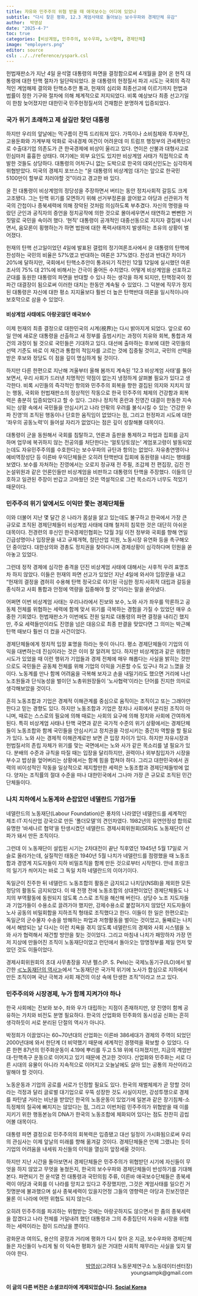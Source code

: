 ```yaml
---
title: 자유와 민주주의 위협 받을 때 애국보수는 어디에 있었나
subtitle: "다시 찾은 평화, 12.3 계엄사태로 돌아보는 보수우파와 경제단체 유감"
author:  박영삼
date: "2025-4-7"
toc: true
categories: [비상계엄, 민주주의, 보수우파, 노사협력, 경제단체]
image: "employers.png"
editor: source
csl: ../../reference/yspark.csl
---
```


헌법재판소가 지난 4일 윤석열 대통령의 파면을 결정함으로써 4개월을 끌어 온 현직 대통령에 대한 탄핵 절차가 일단락되었다. 윤 대통령의 헌정질서 파괴 시도는 국회의 즉각적인 계엄해제 결의와 탄핵소추안 통과, 헌재의 심리와 최종선고에 이르기까지 헌법과 법률이 정한 기구와 절차에 의해 체계적으로 저지되었다. 비록 예상보다 최종 선고기일이 한참 늦어졌지만 대한민국 민주헌정질서의 건재함은 분명하게 입증되었다.

### 국가 위기 초래하고 제 살길만 찾던 대통령

하지만 우리의 앞날에는 먹구름이 잔뜩 드리워져 있다. 가뜩이나 소비침체와 투자부진, 고용둔화와 가계부채 악화로 국내경제 여건이 어려운데 미 트럼프 행정부의 관세폭탄으로 수출대기업 의존도가 큰 한국경제에 비상이 울리고 있다. 연이은 산불과 대형사고로 민심마저 흉흉한 상태다. 여기에는 외부 요인도 있지만 비상계엄 사태가 직접적으로 촉발한 것들도 상당하다. 대통령의 어처구니 없는 도박으로 한국의 대외신인도는 심각하게 위협받았다. 미국의 경제지 포브스는 “윤 대통령의 비상계엄 대가는 앞으로 한국민 5100만이 할부로 치러야할 것”이라고 경고한 바 있다.

윤 전 대통령이 비상계엄의 정당성을 주장하면서 버티는 동안 정치사회적 갈등도 크게 고조됐다. 그는 탄핵 위기를 모면하기 위해 선거부정론을 끌어왔고 야당과 선관위가 적국의 간첩이나 종북세력에 의해 장악된 것처럼 의심하도록 부추겼다. 자신의 명령을 따랐던 군인과 공직자의 증언을 정치공작에 의한 것으로 몰아세우면서 태연하고 뻔뻔한 거짓말로 국민을 속이려 했다. ‘현직’ 대통령이 공개적인 대중선동으로 지지자 결집에 나서면서, 음모론이 횡행하는가 하면 법원에 대한 폭력사태까지 발생하는 초유의 상황이 벌어졌다.

헌재의 탄핵 선고일이었던 4일에 발표된 갤럽의 정기여론조사에서 윤 대통령의 탄핵에 찬성하는 국민의 비율은 57%였고 반대하는 여론은 37%였다. 찬성과 반대간 차이가 20%에 달하지만, 국회에서 탄핵소추안이 통과되기 직전인 12월 12일에 실시했던 여론조사의 75% 대 21%에 비해서는 간극이 줄어든 수치였다. 어떻게 비상계엄을 선포하고 군대를 동원한 대통령의 파면을 반대할 수 있나 하는 생각을 하게 되지만, 탄핵정국이 정파간 대결장이 됨으로써 이러한 대치는 한동안 계속될 수 있었다. 그 덕분에 직무가 정지된 대통령은 자신에 대한 평소 지지율보다 훨씬 더 높은 탄핵반대 여론을 일시적이나마 보호막으로 삼을 수 있었다.

#### 비상계엄 사태에도 아랑곳않던 애국보수

이제 헌재의 최종 결정으로 대한민국의 시계(視界)는 다시 밝아지게 되었다. 앞으로 60일 안에 새로운 대통령을 선출하고 새 정부를 출범시키는 과정이 치유와 회복, 통합과 재건의 과정이 될 것으로 국민들은 기대하고 있다. 대선에 출마하는 후보에 대한 국민들의 선택 기준도 바로 이 재건과 통합의 적임자를 고르는 것에 집중될 것이고, 국민의 선택을 받은 후보와 정당도 이 점을 깊이 명심하게 될 것이다.

하지만 다른 한편으로 지난해 겨울부터 올해 봄까지 계속된 ‘12.3 비상계엄 사태’를 돌아보면서, 우리 사회가 드러낸 치명적인 약점이 없는지 냉정하게 살펴볼 필요가 있다고 생각한다. 비록 시민들의 즉각적인 항의와 민주주의 회복을 향한 결집된 의지와 지치지 않는 행동, 국회와 헌법재판소의 정상적인 작동으로 한국 민주주의 체제의 건강함과 회복력은 충분히 입증되었다고 할 수 있다. 그러나 정치적 혼란과 진영간 대결이 한동한 지속되는 상황 속에서 국민들을 안심시키고 나라 안팎의 우려를 불식시킬 수 있는 ‘건강한 우파 진영’의 조직된 행동이나 단호한 움직임이 없었다는 점, 그리고 헌정파괴 시도에 대한 ‘좌우의 공동노력’이 들어설 자리가 없었다는 점은 깊이 성찰해볼 대목이다.

대통령이 군을 동원해서 국회를 침탈하고, 언론과 출판을 통제하고 파업과 집회를 금지하며 업무에 복귀하지 않는 전공의를 처단한다는 ‘얼토당토않는’ 계엄포고령이 발동되었는데도 자유민주주의를 수호한다는 보수우파의 규탄과 항의는 없었다. 자유총연맹이나 예비역장성단 등 이른바 우익단체들은 오히려 탄핵반대 집회에 동원령을 내리는 행태를 보였다. 보수를 자처하는 진영에서는 오로지 정규재 전 주필, 조갑제 전 편집장, 김진 전 논설위원과 같은 언론인들만 비상계엄을 비판하고 대통령의 탄핵을 주장했다. 이들의 단호하고 일관된 주장이 반갑고 고마웠던 것은 역설적으로 그런 목소리가 너무도 적었기 때문이다.

### 민주주의 위기 앞에서도 이익만 쫓는 경제단체들

이와 더불어 지난 몇 달간 온 나라가 몸살을 앓고 있는데도 불구하고 한국에서 가장 큰 규모로 조직된 경제단체들이 비상계엄 사태에 대해 철저히 침묵한 것은 대단히 아쉬운 대목이다. 전경련의 후신인 한국경제인협회는 12월 3일 이전 정부와 국회를 향해 연일 긴급성명이나 입장문을 내고 규제개혁, 첨단산업 지원, 노동시장 유연화 등을 촉구해오던 중이었다. 대한상의와 경총도 정치권을 찾아다니며 경제상황이 심각하다며 민원을 쏟아놓고 있었다.

그런데 정작 경제에 심각한 충격을 던진 비상계엄 사태에 대해서는 사후적 우려 표명조차 하지 않았다. 이들은 헌재의 파면 선고가 있었던 지난 4일에 와서야 입장문을 내고 “헌재의 결정을 겸허히 수용해 탄핵 정국으로 야기된 극심한 정치·사회적 대립과 갈등을 종식하고 사회 통합과 안정에 역량을 집중해야 할 것”이라는 말을 쏟아냈다.

어쩌면 이번 비상계엄 사태는 우리나라에서 진보와 보수, 노와 사가 좌우를 막론하고 공동체 전체를 위협하는 세력에 함께 맞서 위기를 극복하는 경험을 가질 수 있었던 매우 소중한 기회였다. 헌법재판소가 이번에도 전원 일치로 대통령의 파면 결정을 내리긴 했지만, 주요 세력들만이라도 진영을 넘은 대응으로 최종 판결을 맞았다면 그 의미는 박근혜 탄핵 때보다 훨씬 더 컸을 사건이었다.

경제단체들에게 정치적 입장 표명을 하라는 뜻이 아니다. 평소 경제단체들이 기업의 이익을 대변하는데 진심이라는 것은 이미 잘 알려져 있다. 하지만 비상계엄과 같은 위험한 시도가 있었을 때 이런 행위가 기업들과 경제 전체에 매우 해롭다는 사실을 밝히는 것만으로도 국민들은 공동체 전체를 위해 기업의 이익을 거론할 수도 있구나 하고 느꼈을 것이다. 노동계를 만나 함께 어려움을 극복해 보자고 손을 내밀기라도 했으면 거리에 나선 노조원들과 단식농성을 벌이던 노총위원장들이 ‘노사협력’이라는 단어를 진지한 의미로 생각해보았을 것이다.

흔히 노동조합과 기업은 경제적 이해관계를 중심으로 움직이는 조직이고 또는 그래야만 한다고 믿는 경향도 있다. 하지만 노동조합과 기업은 정치나 사회에서 분리된 조직이 아니며, 때로는 스스로의 필요에 의해 때로는 사회의 요구에 의해 정치와 사회에 간여하게 된다. 특히 비상계엄 사태나 탄핵 국면과 같은 국가적 수준의 위기 상황에서는 경제단체들이 노동조합와 함께 국민들을 안심시키고 정치권을 각성시키는 중간자 역할을 할 필요가 있다. 노와 사는 경제적 이해관계로만 보면 큰 입장 차이가 있다. 하지만 자유시장과 헌법질서의 존립 자체가 위기를 맞는 국면에서는 노와 사가 같은 목소리를 낼 필요가 있다. 분배의 수준과 규칙을 따질 때는 입장을 달리하지만, 권력이나 외부침입자가 시장을 부수고 밥상을 엎어버리는 상황에서는 함께 힘을 합쳐야 하다. 그리고 대한민국에서 권력의 비이성적인 작동을 일상적으로 제지할만한 세력은 노동조합과 경제단체들밖에 없다. 양자는 조직률의 절대 수준을 떠나 대한민국에서 그나마 가장 큰 규모로 조직된 민간단체들이다.

### 나치 치하에서 노동계와 손잡았던 네델란드 기업가들

네델란드의 노동재단(Labour Foundation)은 풍차의 나라였던 네델란드를 세계적인 제조·IT·지식산업 강국으로 만든 ‘폴더모델’의 견인차였다. 1982년의 유연안정성 합의로 유명한 ‘바세나르 협약’을 탄생시켰던 네델란드 경제사회위원회(SER)도 노동재단이 산파가 돼서 만든 조직이다.

그런데 이 노동재단이 설립된 시기는 2차대전이 끝난 직후였던 1945년 5월 17일로 거슬로 올라가는데, 실질적인 태동은 1940년 5월 나치가 네델란드를 점령했을 때 노동조합과 경영계 지도자들이 지하 비밀조직을 함께 만든 것으로부터 시작한다. 안네 프랑크의 일기가 씌어지는 바로 그 독일 치하 네델란드의 이야기이다.

독일군이 진주한 뒤 네델란드 노동조합의 활동은 금지되고 나치당(NSB)을 제외한 모든 정당의 활동도 금지되었다. 이 때 전쟁 전에 노동조합의 상대편이었던 경제단체들도 나치의 부역활동에 동원되지 않도록 스스로 조직을 해산해 버린다. 상당수 노조 지도자들과 기업가들이 수용소로 끌려가야 했지만, 강제수용소로 붙잡혀가지 않았던 지도자들이 노사 공동의 비밀회합을 지하조직 형태로 조직했다고 한다. 이들이 한 일은 한편으로는 독일군의 군수물자 수송을 방해하는 파업과 저항활동을 벌이는 것이었고, 둘째로는 나치에서 해방되는 날 다시는 이런 치욕을 겪지 않도록 네델란드의 경제와 사회 시스템을 노와 사가 협력해서 재건할 방안을 찾는 것이었다. 그리고 마침내 나치가 패망하자 가장 먼저 지상에 만들어진 조직이 노동재단이었고 런던에서 돌아오는 망명정부를 제일 먼저 맞았던 것도 이들이었다.

경제사회위원회의 초대 사무총장을 지낸 펠스(P. S. Pels)는 국제노동기구(ILO)에서 발간한 [≪노동재단의 역사≫](https://labordoc.ilo.org/discovery/delivery/41ILO_INST:41ILO_V1/1287117570002676)에서 “노동재단은 국가적 위기에 노사가 합심으로 지하에서 만든 조직이며 국난 극복과 사회 재건의 이상 속에 탄생한 조직”이라고 쓰고 있다.

### 민주주의와 시장경제, 누가 함께 지켜가야 하나

한국 사회에는 진보와 보수, 좌와 우가 대립하는 지점이 존재하지만, 양 진영이 함께 공유하는 가치와 비전도 분명 필요하다. 한국의 산업화와 민주화의 동시성공 신화는 흔히 생각하듯이 서로 분리된 단절의 역사가 아니다.

박정희가 이끌었다는 60\~70년대의 산업화는 이른바 386세대가 경제의 주역이 되었던 2000년대에 와서 한단계 더 비약했기 때문에 세계적인 경쟁력을 확보할 수 있었다. 다른 한편 87년의 민주화운동이 4.19에 뿌리를 두고 5.18 위에 다져졌지만, 지금의 계엄반대-탄핵촉구 운동으로 이어지고 있기 때문에 견고한 것이다. 산업화와 민주화는 서로 다른 시대의 유물이 아니라 지속적으로 이어지고 오늘날에도 살아 있는 공통의 자산이라고 말해야 할 것이다.

노동운동과 기업의 공로를 서로가 인정할 필요도 있다. 한국의 재벌체제가 곧 망할 것이라는 걱정과 달리 글로벌 대기업으로 우뚝 성장한 것도 사실이지만, 강성투쟁으로 경제를 파탄낼 거라는 비난을 받았던 한국의 노동운동이 있었기에 일본과 같은 장기침체-소득정체의 질곡에 빠지지는 않았다는 점, 그리고 이번처럼 민주주의가 위협받을 때 이를 지키기 위한 행동본능의 DNA가 한국의 노동조합에 체화되어 있다는 점도 찬찬히 곱씹어볼 대목이다.

대통령 파면 결정으로 민주주의의 회복력은 입증됐고 대선 일정이 가시화됨으로써 우리의 관심사는 이제 앞날의 미래를 향해 옮겨갈 것이다. 경제단체들은 언제 그랬냐는 듯이 기업의 어려움을 내세워 자신들의 이익을 열심히 앞장세울 것이다.

하지만 지난 시간을 돌아보면서 경제단체들은 민주주의가 위협받던 시기에 자신들이 무엇을 하지 않았고 무엇을 놓쳤든지, 한국의 보수우파와 경제단체들이 반성하기를 기대해본다. 파면되기 전 윤석열 전 대통령과 국민의힘 주류, 이른바 애국보수단체들은 종북세력이 야당과 국회를 이 나라를 망치고 있다고 주장했지만, 그것은 계엄사태를 일으킨 거짓명분에 불과했으며 설사 종북세력이 있을지언정 그들의 영향력은 야당과 진보진영은 물론 이 나라에 어떤 위협도 되지 않는다.

오히려 민주주의를 파괴하는 위협받는 것에는 아랑곳하지도 않으면서 한 줌의 종북세력을 잡겠다고 나라 전체를 거덜내려 했던 대통령과 그의 추종집단이 자유와 시장을 위협하는 세력이라는 점이 드러났을 뿐이다.

광화문과 여의도, 용산의 광장과 거리에 평화가 다시 찾아 온 지금, 보수우파와 경제단체들은 자신들이 누리게 될 이 익숙한 평화가 실은 거대한 사회적 채무라는 사실을 잊지 말아야 한다.

::: {style="text-align: right;"}
[박영삼](../../about.qmd)(고려대 노동문제연구소 노동데이터센터장) <br> youngsampk\@gmail.com
:::

#### 이 글의 다른 버전은 소셜코리아에 게재되었습니다. [Social Korea](https://iii.ad/69dfa4)

